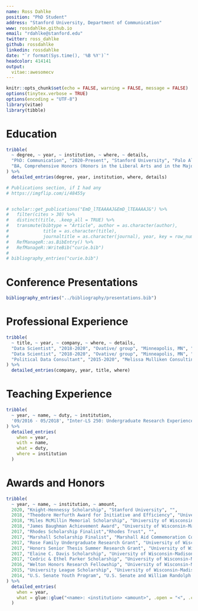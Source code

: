 ```yaml
---
name: Ross Dahlke
position: "PhD Student"
address: "Stanford University, Department of Communication"
www: rossdahlke.github.io
email: "rdahlke@stanford.edu"
twitter: ross_dahlke
github: rossdahlke
linkedin: rossdahlke
date: "`r format(Sys.time(), '%B %Y')`"
headcolor: 414141
output: 
  vitae::awesomecv
---
```


```r
knitr::opts_chunk$set(echo = FALSE, warning = FALSE, message = FALSE)
options(tinytex.verbose = TRUE)
options(encoding = "UTF-8")
library(vitae)
library(tibble)
```

# Education

```r
tribble(
  ~ degree, ~ year, ~ institution, ~ where, ~ details,
  "PhD: Communication", "2020-Present", "Stanford University", "Palo Alto, CA", "Knight-Hennessy Scholar",
  "BA, Comprehensive Honors (Honors in the Liberal Arts and in the Major): Journalism and Political Science", "2014-2018", "University of Wisconsin-Madison", "Madison, WI", "Honors Thesis: Identifying the Motivations of Political Donors in Wisconsin Using Computational Methods"
) %>% 
  detailed_entries(degree, year, institution, where, details)
```

```r
# Publications section, if I had any 
# https://imgflip.com/i/48455y


# scholar::get_publications("EmD_lTEAAAAJ&EmD_lTEAAAAJ&") %>% 
#   filter(cites > 30) %>% 
#   distinct(title, .keep_all = TRUE) %>%
#   transmute(bibtype = "Article", author = as.character(author),
#             title = as.character(title),
#             journaltitle = as.character(journal), year, key = row_number()) %>% 
#   RefManageR::as.BibEntry() %>% 
#   RefManageR::WriteBib("curie.bib")
# 
# bibliography_entries("curie.bib")
```

# Conference Presentations

```r
bibliography_entries("../bibliography/presentations.bib")
```

# Professional Experience

```r
tribble(
  ~ title, ~ year, ~ company, ~ where, ~ details,
  "Data Scientist", "2018-2020", "Ovative/ group", "Minneapolis, MN", "Full-stack Data Scientist coding in R, Python and SQL to build tools measure the causal mechanisms of digital media exposure on online and offline sales for brands such as UnitedHealth Group, Facebook Marketplace and Coach Bags",
  "Data Scientist", "2018-2020", "Ovative/ group", "Minneapolis, MN", "-Plan, manage, and analyze all components of nation-wide digital testing program, including power and precision calculations, developing hypotheses, geo/ list selection and splitting, and post-test analysis to determine causal impact of digital advertising on enterprise sales",
  "Political Data Consultant", "2015-2020", "Melissa Mulliken Consulting", "Madison, WI", "Built predictive models of voters for political campaigns using survey and voter contact data for state-wide, judicial, and municipal political campaigns using machine learning in R and Python. Models were used to allocate campaign budget, prioritize advertising audiences, and make strategic campaign decisions"
) %>% 
  detailed_entries(company, year, title, where)
```

# Teaching Experience

```r
tribble(
  ~ year, ~ name, ~ duty, ~ institution,
  '09/2016 - 05/2018', "Inter-LS 250: Undergraduate Research Experience","Co-led seminar of 16 underclassmen in weekly research seminar, developing and executing syllabus aimed at teaching students about research and the public good, current events in research, and presentation skills", "University of Wisconsin-Madison"
) %>% 
  detailed_entries(
    when = year,
    with = name, 
    what = duty,
    where = institution
  )
```

# Awards and Honors
```r
tribble(
  ~ year, ~ name, ~ institution, ~ amount,
  2020, "Knight-Hennessy Scholarship", "Stanford University", "",
  2018, "Theodore Herfurth Award for Initiative and Efficiency", "University of Wisconsin-Madison", "",
  2018, "Miles McMillin Memorial Scholarship", "University of Wisconsin-Madison School of Journalism", "",
  2018, "James Baughman Achievement Award", "University of Wisconsin-Madison School of Journalism", "",
  2017, "Rhodes Scholarship Finalist","Rhodes Trust", "",
  2017, "Marshall Scholarship Finalist", "Marshall Aid Commemoration Commission", "",
  2017, "Rose Family Undergraduate Research Grant", "University of Wisconsin-Madison Elections Research Center", "",
  2017, "Honors Senior Thesis Summer Research Grant", "University of Wisconsin-Madison Honors College", "",
  2017, "Elaine C. Davis Scholarship", "University of Wisconsin-Madison Political Science Department", "",
  2017, "Cedric & Ethel Parker Scholarship", "University of Wisconsin-Madison School of Journalism", "",
  2016, "Welton Honors Research Fellowship", "University of Wisconsin-Madison Honors College", "",
  2015, "University League Scholarship", "University of Wisconsin-Madison University League", "",
  2014, "U.S. Senate Youth Program", "U.S. Senate and William Randolph Hearst Foundation", ""
) %>% 
  detailed_entries(
    when = year,
    what = glue::glue("<name>: <institution> <amount>", .open = "<", .close = ">")
  )
```

